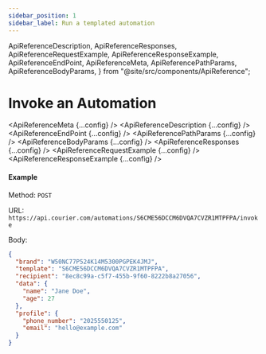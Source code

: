 ```yaml
---
sidebar_position: 1
sidebar_label: Run a templated automation
---
```


  ApiReferenceDescription,
  ApiReferenceResponses,
  ApiReferenceRequestExample,
  ApiReferenceResponseExample,
  ApiReferenceEndPoint,
  ApiReferenceMeta,
  ApiReferencePathParams,
  ApiReferenceBodyParams,
} from "@site/src/components/ApiReference";


# Invoke an Automation

<ApiReferenceMeta {...config} />
<ApiReferenceDescription {...config} />
<ApiReferenceEndPoint {...config} />
<ApiReferencePathParams {...config} />
<ApiReferenceBodyParams {...config} />
<ApiReferenceResponses {...config} />
<ApiReferenceRequestExample {...config} />
<ApiReferenceResponseExample {...config} />

#### Example

Method: `POST`

URL: `https://api.courier.com/automations/S6CME56DCCM6DVQA7CVZR1MTPFPA/invoke`

Body:
​

```json
{
  "brand": "W50NC77P524K14M5300PGPEK4JMJ",
  "template": "S6CME56DCCM6DVQA7CVZR1MTPFPA",
  "recipient": "8ec8c99a-c5f7-455b-9f60-8222b8a27056",
  "data": {
    "name": "Jane Doe",
    "age": 27
  },
  "profile": {
    "phone_number": "2025550125",
    "email": "hello@example.com"
  }
}
```
